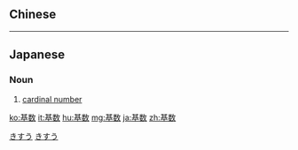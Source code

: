 {{also|基數}}
==Chinese==
{{zh-see|基數}}

----

==Japanese==
{{ja-kanjitab|き|すう|yomi=on}}

===Noun===
{{ja-noun|きすう}}

# [[cardinal number]]

[[Category:ja:Grammar|きすう]]
[[Category:ja:Mathematics|きすう]]

[[ko:基数]]
[[it:基数]]
[[hu:基数]]
[[mg:基数]]
[[ja:基数]]
[[zh:基数]]